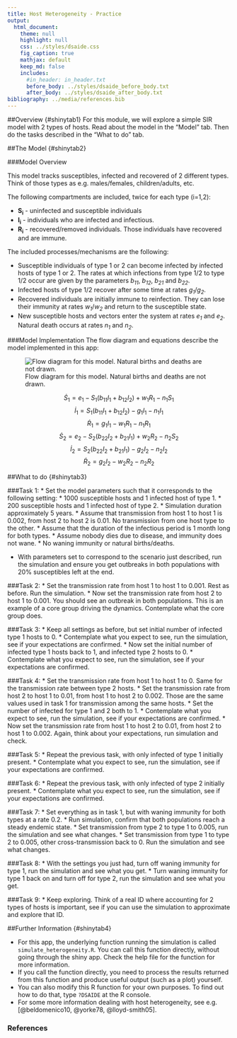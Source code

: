 ```yaml
---
title: Host Heterogeneity - Practice
output:
  html_document:
    theme: null
    highlight: null
    css: ../styles/dsaide.css
    fig_caption: true
    mathjax: default 
    keep_md: false
    includes:
      #in_header: in_header.txt
      before_body: ../styles/dsaide_before_body.txt
      after_body: ../styles/dsaide_after_body.txt 
bibliography: ../media/references.bib
---
```


##Overview {#shinytab1}
For this module, we will explore a simple SIR model with 2 types of hosts. Read about the model in the "Model" tab. Then do the tasks described in the "What to do" tab.

##The Model {#shinytab2}

###Model Overview

This model tracks susceptibles, infected and recovered of 2 different types. Think of those types as e.g. males/females, children/adults, etc. 

The following compartments are included, twice for each type (i=1,2):  

* **S~i~** - uninfected and susceptible individuals 
* **I~i~** - individuals who are infected and infectious.
* **R~i~** - recovered/removed individuals. Those individuals have recovered and are immune. 


The included processes/mechanisms are the following:

* Susceptible individuals of type 1 or 2 can become infected by infected hosts of type 1 or 2. The rates at which infections from type 1/2 to type 1/2 occur are given by the parameters _b~11~_, _b~12~_, _b~21~_ and _b~22~_. 
* Infected hosts of type 1/2 recover after some time at rates _g~1~_/_g~2~_. 
* Recovered individuals are initially immune to reinfection. They can lose their immunity at rates _w~1~_/_w~2~_ and return to the susceptible state. 
* New susceptible hosts and vectors enter the system at rates _e~1~_ and _e~2~_. Natural death occurs at rates _n~1~_ and _n~2~_. 



###Model Implementation
The flow diagram and equations describe the model implemented in this app:

![Flow diagram for this model. Natural births and deaths are not drawn.](../media/heterogeneitymodel.png)

$$\dot S_1 = e_1 - S_1 (b_{11} I_1 + b_{12} I_2) + w_1 R_1 - n_1 S_1 $$ 
$$\dot I_1 =  S_1 (b_{11} I_1 + b_{12} I_2) - g_1 I_1 - n_1 I_1 $$ 
$$\dot R_1 = g_1 I_1 - w_1 R_1 - n_1 R_1$$
$$\dot S_2 = e_2 - S_2 (b_{22} I_2 + b_{21} I_1) + w_2 R_2 - n_2 S_2 $$ 
$$\dot I_2 =  S_2 (b_{22} I_2 + b_{21} I_1) - g_2 I_2 - n_2 I_2 $$ 
$$\dot R_2 = g_2 I_2 - w_2 R_2 - n_2 R_2$$




##What to do {#shinytab3}


###Task 1: 
* Set the model parameters such that it corresponds to the following setting: 
    * 1000 susceptible hosts and 1 infected host of type 1.
    * 200 susceptible hosts and 1 infected host of type 2.
    * Simulation duration approximately 5 years.
    * Assume that transmission from host 1 to host 1 is 0.002, from host 2 to host 2 is 0.01. No transmission from one host type to the other.
    * Assume that the duration of the infectious period is 1 month long for both types. 
    * Assume nobody dies due to disease, and immunity does not wane.
    * No waning immunity or natural births/deaths.
    
* With parameters set to correspond to the scenario just described, run the simulation and ensure you get outbreaks in both populations with 20% susceptibles left at the end.

###Task 2: 
* Set the transmission rate from host 1 to host 1 to 0.001. Rest as before. Run the simulation.
* Now set the transmission rate from host 2 to host 1 to 0.001. You should see an outbreak in both populations. This is an example of a core group driving the dynamics. Contemplate what the core group does.

###Task 3: 
* Keep all settings as before, but set initial number of infected type 1 hosts to 0. 
* Contemplate what you expect to see, run the simulation, see if your expectations are confirmed.
* Now set the initial number of infected type 1 hosts back to 1, and infected type 2 hosts to 0. 
* Contemplate what you expect to see, run the simulation, see if your expectations are confirmed.

###Task 4: 
* Set the transmission rate from host 1 to host 1 to 0. Same for the transmission rate between type 2 hosts. 
* Set the transmission rate from host 2 to host 1 to 0.01, from host 1 to host 2 to 0.002. Those are the same values used in task 1 for transmission among the same hosts. 
* Set the number of infected for type 1 and 2 both to 1.
* Contemplate what you expect to see, run the simulation, see if your expectations are confirmed.
* Now set the transmission rate from host 1 to host 2 to 0.01, from host 2 to host 1 to 0.002. Again, think about your expectations, run simulation and check.

###Task 5: 
* Repeat the previous task, with only infected of type 1 initially present.
* Contemplate what you expect to see, run the simulation, see if your expectations are confirmed.

###Task 6: 
* Repeat the previous task, with only infected of type 2 initially present.
* Contemplate what you expect to see, run the simulation, see if your expectations are confirmed.

###Task 7: 
* Set everything as in task 1, but with waning immunity for both types at a rate 0.2.
* Run simulation, confirm that both populations reach a steady endemic state.
* Set transmission from type 2 to type 1 to 0.005, run the simulation and see what changes.
* Set transmission from type 1 to type 2 to 0.005, other cross-transmission back to 0. Run the simulation and see what changes.

###Task 8: 
* With the settings you just had, turn off waning immunity for type 1, run the simulation and see what you get.
* Turn waning immunity for type 1 back on and turn off for type 2, run the simulation and see what you get.

###Task 9: 
* Keep exploring. Think of a real ID where accounting for 2 types of hosts is important, see if you can use the simulation to approximate and explore that ID.

  


##Further Information {#shinytab4}

* For this app, the underlying function running the simulation is called `simulate_heterogeneity.R`. You can call this function directly, without going through the shiny app. Check the help file for the function for more information. 
* If you call the function directly, you need to process the results returned from this function and produce useful output (such as a plot) yourself. 
* You can also modify this R function for your own purposes. To find out how to do that, type `?DSAIDE` at the R console.
* For some more information dealing with host heterogeneity, see e.g. [@beldomenico10, @yorke78, @lloyd-smith05].

### References
